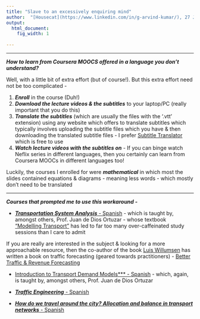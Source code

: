 ```yaml
---
title: "Slave to an excessively enquiring mind"
author:  "[Housecat](https://www.linkedin.com/in/g-arvind-kumar/), 27 July 2020"
output:
  html_document:
    fig_width: 1
    
---
```


----

***How to learn from Coursera MOOCS offered in a language you don't understand?*** 

Well, with a little bit of extra effort (but of course!). But this extra effort need not be too complicated -

1. ***Enroll*** in the course (Duh!)
1. ***Download the lecture videos & the subtitles*** to your laptop/PC (really important that you do this)
1. ***Translate the subtitles*** (which are usually the files with the '.vtt' extension) using any website which offers to translate subtitles which typically involves uploading the subtitle files which you have & then downloading the translated subtitle files - I prefer [Subtitle Translator](https://subtitlestranslator.com/) which is free to use
1. ***Watch lecture videos with the subtitles on*** - If you can binge watch Neflix series in different languages, then you certainly can learn from Coursera MOOCs in different languages too!

Luckily, the courses I enrolled for were ***mathematical*** in which most the slides contained equations & diagrams - meaning less words - which mostly don't need to be translated

----

***Courses that prompted me to use this workaround - ***

- [***Transportation System Analysis*** - Spanish](https://www.coursera.org/learn/analisis-sistemas-de-transporte) - which is taught by, amongst others, Prof. Juan de Dios Ortuzar - whose textbook ["Modelling Transport"](https://www.wiley.com/en-us/Modelling+Transport%2C+4th+Edition-p-9780470760390) has led to far too many over-caffeinated study sessions than I care to admit

If you are really are interested in the subject & looking for a more approachable resource, then the co-author of the book [Luis Willumsen](http://www.luiswillumsen.com/) has written a book on traffic forecasting (geared towards practitioners) - [Better Traffic & Revenue Forecasting](https://www.amazon.com/Better-Traffic-Revenue-Forecasting-Willumsen/dp/0992843308)

- [Introduction to Transport Demand Models*** - Spanish](https://www.coursera.org/learn/demanda-de-transporte) - which, again, is taught by, amongst others, Prof. Juan de Dios Ortuzar

- [***Traffic Engineering*** - Spanish](https://www.coursera.org/learn/ingenieria-trafico)

- [***How do we travel around the city? Allocation and balance in transport networks*** - Spanish](https://www.coursera.org/learn/equilibrio-redes-transporte)
